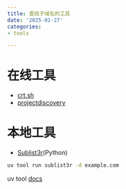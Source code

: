```yaml
---
title: 查找子域名的工具
date: '2025-01-27'
categories:
- tools

---
```


# 在线工具

- [crt.sh](https://crt.sh)
- [projectdiscovery](https://cloud.projectdiscovery.io/)

# 本地工具

- [Sublist3r](https://github.com/aboul3la/Sublist3r)(Python)

```.bash
uv tool run sublist3r -d example.com
```
::: {.callout}
uv tool [docs](https://docs.astral.sh/uv/concepts/tools/)
:::